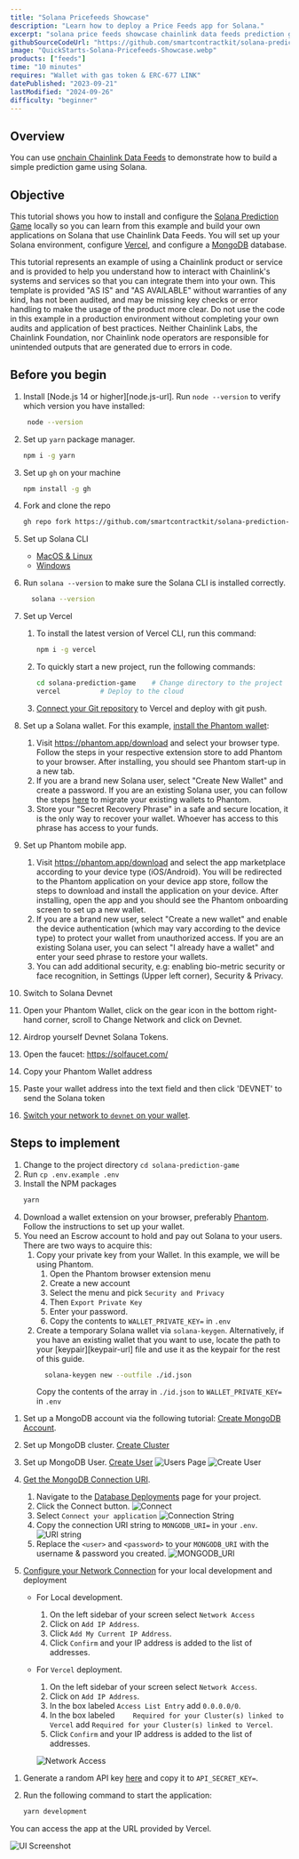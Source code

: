 ```yaml
---
title: "Solana Pricefeeds Showcase"
description: "Learn how to deploy a Price Feeds app for Solana."
excerpt: "solana price feeds showcase chainlink data feeds prediction game deployment smart contract solana blockchain"
githubSourceCodeUrl: "https://github.com/smartcontractkit/solana-prediction-game"
image: "QuickStarts-Solana-Pricefeeds-Showcase.webp"
products: ["feeds"]
time: "10 minutes"
requires: "Wallet with gas token & ERC-677 LINK"
datePublished: "2023-09-21"
lastModified: "2024-09-26"
difficulty: "beginner"
---
```



## Overview

You can use [onchain Chainlink Data Feeds](/data-feeds/solana) to demonstrate how to build a simple prediction game using Solana.

## Objective

This tutorial shows you how to install and configure the [Solana Prediction Game](https://github.com/smartcontractkit/solana-prediction-game) locally so you can learn from this example and build your own applications on Solana that use Chainlink Data Feeds. You will set up your Solana environment, configure [Vercel](https://vercel.com/dashboard), and configure a [MongoDB](https://www.mongodb.com/) database.

<Aside type="caution" title="Disclaimer">
  This tutorial represents an example of using a Chainlink product or service and is provided to help you understand how
  to interact with Chainlink's systems and services so that you can integrate them into your own. This template is
  provided "AS IS" and "AS AVAILABLE" without warranties of any kind, has not been audited, and may be missing key
  checks or error handling to make the usage of the product more clear. Do not use the code in this example in a
  production environment without completing your own audits and application of best practices. Neither Chainlink Labs,
  the Chainlink Foundation, nor Chainlink node operators are responsible for unintended outputs that are generated due
  to errors in code.
</Aside>

## Before you begin

1. Install [Node.js 14 or higher][node.js-url]. Run `node --version` to verify which version you have installed:

   ```sh
    node --version
   ```

1. Set up `yarn` package manager.

   ```sh
   npm i -g yarn
   ```

1. Set up `gh` on your machine

   ```sh
   npm install -g gh
   ```

1. Fork and clone the repo

   ```sh
   gh repo fork https://github.com/smartcontractkit/solana-prediction-game.git --clone
   ```

1. Set up Solana CLI
   - [MacOS & Linux](https://docs.solana.com/cli/install-solana-cli-tools#macos--linux)
   - [Windows](https://docs.solana.com/cli/install-solana-cli-tools#windows)

1. Run `solana --version` to make sure the Solana CLI is installed correctly.

   ```sh
     solana --version
   ```

1. Set up Vercel
   1. To install the latest version of Vercel CLI, run this command:

      ```sh
      npm i -g vercel
      ```

   1. To quickly start a new project, run the following commands:

      ```sh
      cd solana-prediction-game    # Change directory to the project
      vercel          # Deploy to the cloud
      ```

   1. [Connect your Git repository](https://vercel.com/docs/git) to Vercel and deploy with git push.

1. Set up a Solana wallet. For this example, [install the Phantom wallet](https://phantom.app/):
   1. Visit https://phantom.app/download and select your browser type. Follow the steps in your respective extension store to add Phantom to your browser. After installing, you should see Phantom start-up in a new tab.
   1. If you are a brand new Solana user, select "Create New Wallet" and create a password. If you are an existing Solana user, you can follow the steps [here](https://help.phantom.app/hc/en-us/articles/4406527601811-How-to-migrate-from-Sollet) to migrate your existing wallets to Phantom.
   1. Store your "Secret Recovery Phrase" in a safe and secure location, it is the only way to recover your wallet. Whoever has access to this phrase has access to your funds.

1. Set up Phantom mobile app.
   1. Visit https://phantom.app/download and select the app marketplace according to your device type (iOS/Android). You will be redirected to the Phantom application on your device app store, follow the steps to download and install the application on your device. After installing, open the app and you should see the Phantom onboarding screen to set up a new wallet.
   1. If you are a brand new user, select "Create a new wallet" and enable the device authentication (which may vary according to the device type) to protect your wallet from unauthorized access. If you are an existing Solana user, you can select "I already have a wallet" and enter your seed phrase to restore your wallets.
   1. You can add additional security, e.g: enabling bio-metric security or face recognition, in Settings (Upper left corner), Security & Privacy.

1. Switch to Solana Devnet

1. Open your Phantom Wallet, click on the gear icon in the bottom right-hand corner, scroll to Change Network and click on Devnet.

1. Airdrop yourself Devnet Solana Tokens.

1. Open the faucet: https://solfaucet.com/
1. Copy your Phantom Wallet address
1. Paste your wallet address into the text field and then click 'DEVNET' to send the Solana token

1. [Switch your network to `devnet` on your wallet](https://www.blog.goosefx.io/switch-from-mainnet-to-devnet-network-on-solana).

## Steps to implement

<Accordion title="Configure the application" number={1}>

1. Change to the project directory `cd solana-prediction-game`
1. Run `cp .env.example .env`
1. Install the NPM packages
   ```sh
   yarn
   ```
1. Download a wallet extension on your browser, preferably [Phantom](https://phantom.app/download). Follow the instructions to set up your wallet.
1. You need an Escrow account to hold and pay out Solana to your users. There are two ways to acquire this:
   1. Copy your private key from your Wallet. In this example, we will be using Phantom.
      1. Open the Phantom browser extension menu
      1. Create a new account
      1. Select the menu and pick `Security and Privacy`
      1. Then `Export Private Key`
      1. Enter your password.
      1. Copy the contents to `WALLET_PRIVATE_KEY=` in `.env`
   1. Create a temporary Solana wallet via `solana-keygen`. Alternatively, if you have an existing wallet that you want to use, locate the path to your [keypair][keypair-url] file and use it as the keypair for the rest of this guide.
      ```sh
        solana-keygen new --outfile ./id.json
      ```
      Copy the contents of the array in `./id.json` to `WALLET_PRIVATE_KEY=` in `.env`

</Accordion>

<Accordion title="Set up a MongoDB database" number={2}>

1. Set up a MongoDB account via the following tutorial: [Create MongoDB Account](https://www.mongodb.com/docs/guides/atlas/account/).
1. Set up MongoDB cluster. [Create Cluster](https://www.mongodb.com/docs/guides/atlas/cluster/)
1. Set up MongoDB User. [Create User](https://www.mongodb.com/docs/guides/atlas/db-user/)
   ![Users Page](/images/quickstarts/price-feeds-showcase/users_page.png)
   ![Create User](/images/quickstarts/price-feeds-showcase/add_user.png)
1. [Get the MongoDB Connection URI](https://www.mongodb.com/docs/guides/atlas/connection-string/).
   1. Navigate to the [Database Deployments](https://cloud.mongodb.com/v2?_ga=2.162842878.354261710.1675751201-506434847.1674149602) page for your project.
   1. Click the Connect button.
      ![Connect](/images/quickstarts/price-feeds-showcase/sample-data-cluster.png)
   1. Select `Connect your application`
      ![Connection String](/images/quickstarts/price-feeds-showcase/connection-string.png)
   1. Copy the connection URI string to `MONGODB_URI=` in your `.env`.
      ![URI string](/images/quickstarts/price-feeds-showcase/mongodb_uri.png)
   1. Replace the `<user>` and `<password>` to your `MONGODB_URI` with the username & password you created.
      ![MONGODB_URI](/images/quickstarts/price-feeds-showcase/mongo_uri.png)

1. [Configure your Network Connection](https://www.mongodb.com/docs/guides/atlas/network-connections/#configure-a-network-connection) for your local development and deployment
   - For Local development.
     1. On the left sidebar of your screen select `Network Access`
     1. Click on `Add IP Address`.
     1. Click `Add My Current IP Address`.
     1. Click `Confirm` and your IP address is added to the list of addresses.

   - For `Vercel` deployment.
     1. On the left sidebar of your screen select `Network Access`.
     1. Click on `Add IP Address`.
     1. In the box labeled `Access List Entry` add `0.0.0.0/0`.
     1. In the box labeled `	Required for your Cluster(s) linked to Vercel` add `Required for your Cluster(s) linked to Vercel`.
     1. Click `Confirm` and your IP address is added to the list of addresses.

     ![Network Access](/images/quickstarts/price-feeds-showcase/network_access.png)

</Accordion>

<Accordion title="Run the example" number={3}>

1. Generate a random API key [here](https://generate-random.org/api-key-generator) and copy it to `API_SECRET_KEY=`.

1. Run the following command to start the application:

   ```sh
   yarn development
   ```

You can access the app at the URL provided by Vercel.

![UI Screenshot](/images/quickstarts/price-feeds-showcase/product-screenshot.png)

</Accordion>
